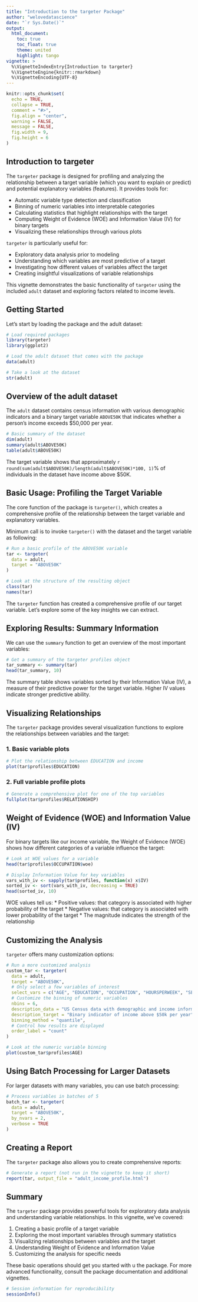 ```yaml
---
title: "Introduction to the targeter Package"
author: "welovedatascience"
date: "`r Sys.Date()`"
output: 
  html_document:
    toc: true
    toc_float: true
    theme: united
    highlight: tango
vignette: >
  %\VignetteIndexEntry{Introduction to targeter}
  %\VignetteEngine{knitr::rmarkdown}
  %\VignetteEncoding{UTF-8}
---
```


```r
knitr::opts_chunk$set(
  echo = TRUE,
  collapse = TRUE,
  comment = "#>",
  fig.align = "center",
  warning = FALSE,
  message = FALSE, 
  fig.width = 9, 
  fig.height = 6
)
```

## Introduction to targeter

The `targeter` package is designed for profiling and analyzing the relationship between a target variable (which you want to explain or predict) and potential explanatory variables (features). It provides tools for:

* Automatic variable type detection and classification
* Binning of numeric variables into interpretable categories
* Calculating statistics that highlight relationships with the target
* Computing Weight of Evidence (WOE) and Information Value (IV) for binary targets
* Visualizing these relationships through various plots

`targeter` is particularly useful for:

* Exploratory data analysis prior to modeling
* Understanding which variables are most predictive of a target
* Investigating how different values of variables affect the target
* Creating insightful visualizations of variable relationships

This vignette demonstrates the basic functionality of `targeter` using the included `adult` dataset and exploring factors related to income levels.

## Getting Started

Let's start by loading the package and the adult dataset:

```r
# Load required packages
library(targeter)
library(ggplot2)

# Load the adult dataset that comes with the package
data(adult)

# Take a look at the dataset
str(adult)
```

## Overview of the adult dataset

The `adult` dataset contains census information with various demographic indicators and a binary target variable `ABOVE50K` that indicates whether a person's income exceeds $50,000 per year.

```r
# Basic summary of the dataset
dim(adult)
summary(adult$ABOVE50K)
table(adult$ABOVE50K)
```

The target variable shows that approximately `r round(sum(adult$ABOVE50K)/length(adult$ABOVE50K)*100, 1)`% of individuals in the dataset have income above $50K.

## Basic Usage: Profiling the Target Variable

The core function of the package is `targeter()`, which creates a comprehensive 
profile of the relationship between the target variable 
and explanatory variables.

Minimum call is to invoke `targeter()` with the dataset and the target variable
as following:

```r
# Run a basic profile of the ABOVE50K variable
tar <- targeter(
  data = adult,
  target = "ABOVE50K"
)

# Look at the structure of the resulting object
class(tar)
names(tar)
```

The `targeter` function has created a comprehensive profile of our target variable. Let's explore some of the key insights we can extract.

## Exploring Results: Summary Information

We can use the `summary` function to get an overview of the most important variables:

```r
# Get a summary of the targeter profiles object
tar_summary <- summary(tar)
head(tar_summary, 10)
```

The summary table shows variables sorted by their Information Value (IV), a measure of their predictive power for the target variable. Higher IV values indicate stronger predictive ability.

## Visualizing Relationships

The `targeter` package provides several visualization functions to explore the relationships between variables and the target:

### 1. Basic variable plots

```r
# Plot the relationship between EDUCATION and income
plot(tar$profiles$EDUCATION)
```

### 2. Full variable profile plots

```r
# Generate a comprehensive plot for one of the top variables
fullplot(tar$profiles$RELATIONSHIP)
```

## Weight of Evidence (WOE) and Information Value (IV)

For binary targets like our income variable, the Weight of Evidence (WOE) shows how different categories of a variable influence the target:

```r
# Look at WOE values for a variable
head(tar$profiles$OCCUPATION$woe)

# Display Information Value for key variables
vars_with_iv <- sapply(tar$profiles, function(x) x$IV)
sorted_iv <- sort(vars_with_iv, decreasing = TRUE)
head(sorted_iv, 10)
```

WOE values tell us:
* Positive values: that category is associated with higher probability of the target
* Negative values: that category is associated with lower probability of the target
* The magnitude indicates the strength of the relationship

## Customizing the Analysis

`targeter` offers many customization options:

```r
# Run a more customized analysis
custom_tar <- targeter(
  data = adult,
  target = "ABOVE50K",
  # Only select a few variables of interest
  select_vars = c("AGE", "EDUCATION", "OCCUPATION", "HOURSPERWEEK", "SEX"),
  # Customize the binning of numeric variables
  nbins = 6,
  description_data = "US Census data with demographic and income information",
  description_target = "Binary indicator of income above $50k per year",
  binning_method = "quantile",
  # Control how results are displayed
  order_label = "count"
)

# Look at the numeric variable binning
plot(custom_tar$profiles$AGE)
```

## Using Batch Processing for Larger Datasets

For larger datasets with many variables, you can use batch processing:

```r
# Process variables in batches of 5
batch_tar <- targeter(
  data = adult,
  target = "ABOVE50K",
  by_nvars = 2,
  verbose = TRUE
)
```

## Creating a Report

The `targeter` package also allows you to create comprehensive reports:

```r
# Generate a report (not run in the vignette to keep it short)
report(tar, output_file = "adult_income_profile.html")
```

## Summary

The `targeter` package provides powerful tools for exploratory data analysis and understanding variable relationships. In this vignette, we've covered:

1. Creating a basic profile of a target variable
2. Exploring the most important variables through summary statistics
3. Visualizing relationships between variables and the target
4. Understanding Weight of Evidence and Information Value
5. Customizing the analysis for specific needs

These basic operations should get you started with u the package. For more advanced functionality, consult the package documentation and additional vignettes.

```r
# Session information for reproducibility
sessionInfo()
```